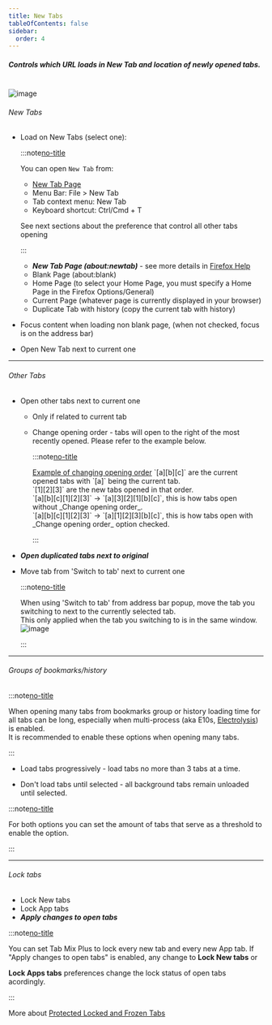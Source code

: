 ```yaml
---
title: New Tabs
tableOfContents: false
sidebar:
  order: 4
---
```



##### Controls which URL loads in New Tab and location of newly opened tabs.<br />

<br />

<Image class="help-img" src={eventsNewTabs} alt="image" />

###### New Tabs

- Load on New Tabs (select one):

  :::note[no-title]

  You can open `New Tab` from:

  - [New Tab Page](/help/display/display-tab-bar)
  - Menu Bar: File &gt; New Tab
  - Tab context menu: New Tab
  - Keyboard shortcut: Ctrl/Cmd + T

  See next sections about the preference that control all other tabs opening

  :::

  - **_New Tab Page (about\:newtab)_** - see more details in
    [Firefox Help](http://support.mozilla.org/en-US/kb/new-tab-page-show-hide-and-customize-top-sites)
  - Blank Page (about\:blank)
  - Home Page (to select your Home Page, you must specify a Home Page in the Firefox
    Options/General)
  - Current Page (whatever page is currently displayed in your browser)
  - Duplicate Tab with history (copy the current tab with history)

- Focus content when loading non blank page, (when not checked, focus is on the address bar)
- Open New Tab next to current one

---

###### Other Tabs

- Open other tabs next to current one

  - Only if related to current tab
  - Change opening order - tabs will open to the right of the most recently opened. Please refer to
    the example below.

    :::note[no-title]

    <span>
      <u>Example of changing opening order</u>
    </span>
    `[a][b][c]` are the current opened tabs with `[a]` being the current tab. <br /> `[1][2][3]` are
    the new tabs opened in that order. <br /> `[a][b][c][1][2][3]` -&gt; `[a][3][2][1][b][c]`, this is
    how tabs open without _Change opening order_. <br /> `[a][b][c][1][2][3]` -&gt; `[a][1][2][3][b][c]`,
    this is how tabs open with _Change opening order_ option checked.

    :::

- **_Open duplicated tabs next to original_**

- Move tab from 'Switch to tab' next to current one

  :::note[no-title]

  When using 'Switch to tab' from address bar popup, move the tab you switching to next to the
  currently selected tab. <br /> This only applied when the tab you switching to is in the same
  window. <Image src={switchToTab} alt="image" />

  :::

---

###### Groups of bookmarks/history

:::note[no-title]

When opening many tabs from bookmarks group or history loading time for all tabs can be long,
especially when multi-process (aka E10s, [Electrolysis](https://wiki.mozilla.org/Electrolysis)) is
enabled. <br /> It is recommended to enable these options when opening many tabs.

:::

- Load tabs progressively - load tabs no more than 3 tabs at a time.

- Don't load tabs until selected - all background tabs remain unloaded until selected.

:::note[no-title]

For both options you can set the amount of tabs that serve as a threshold to enable the option.

:::

---

###### Lock tabs

- Lock New tabs
- Lock App tabs
- **_Apply changes to open tabs_**

:::note[no-title]

You can set Tab Mix Plus to lock every new tab and every new App tab. If "Apply changes to open
tabs" is enabled, any change to <b>Lock New tabs</b> or

<b>Lock Apps tabs</b> preferences change the lock status of open tabs acordingly.

:::

More about [Protected Locked and Frozen Tabs](/help/events/frozen_tabs)

[no-title]: #
